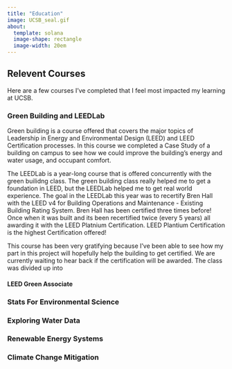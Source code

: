 ```yaml
---
title: "Education"
image: UCSB_seal.gif
about:
  template: solana
  image-shape: rectangle
  image-width: 20em
---
```


## Relevent Courses
Here are a few courses I've completed that I feel most impacted my learning at UCSB.

### Green Building and LEEDLab

Green building is a course offered that covers the major topics of Leadership in Energy and Environmental Design (LEED) and LEED Certification processes. In this course we completed a Case Study of a building on campus to see how we could improve the building's energy and water usage, and occupant comfort. 

The LEEDLab is a year-long course that is offered concurrently with the green builidng class. The green building class really helped me to get a foundation in LEED, but the LEEDLab helped me to get real world experience. The goal in the LEEDLab this year was to recertify Bren Hall with the LEED v4 for Building Operations and Maintenance - Existing Building Rating System. Bren Hall has been certified three times before! Once when it was built and its been recertified twice (every 5 years) all awarding it with the LEED Platnium Certification. LEED Plantium Certification is the highest Certification offered! 

This course has been very gratifying because I've been able to see how my part in this project will hopefully help the building to get certified. We are currently waiting to hear back if the certification will be awarded. The class was divided up into 


#### LEED Green Associate

### Stats For Environmental Science

### Exploring Water Data

### Renewable Energy Systems

### Climate Change Mitigation







